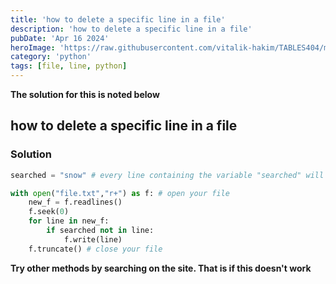 ```yaml
---
title: 'how to delete a specific line in a file'
description: 'how to delete a specific line in a file'
pubDate: 'Apr 16 2024'
heroImage: 'https://raw.githubusercontent.com/vitalik-hakim/TABLES404/main/error_b/python.jpg'
category: 'python'
tags: [file, line, python]
---
```


**The solution for this is noted below**

## how to delete a specific line in a file

### Solution

```python
searched = "snow" # every line containing the variable "searched" will be deleted

with open("file.txt","r+") as f: # open your file
    new_f = f.readlines()
    f.seek(0)
    for line in new_f:
        if searched not in line:
            f.write(line)
    f.truncate() # close your file
```

**Try other methods by searching on the site. That is if this doesn't work**
